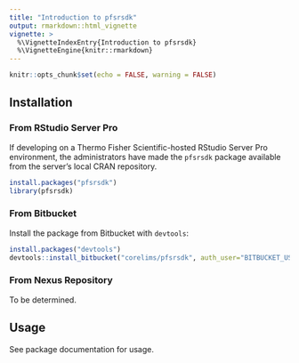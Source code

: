 ```yaml
---
title: "Introduction to pfsrsdk"
output: rmarkdown::html_vignette
vignette: >
  %\VignetteIndexEntry{Introduction to pfsrsdk}
  %\VignetteEngine{knitr::rmarkdown}
---
```


```r
knitr::opts_chunk$set(echo = FALSE, warning = FALSE)
```

## Installation

### From RStudio Server Pro

If developing on a Thermo Fisher Scientific-hosted RStudio Server Pro
environment, the administrators have made the `pfsrsdk` package available from
the server's local CRAN repository.
```r
install.packages("pfsrsdk")
library(pfsrsdk)
```

### From Bitbucket

Install the package from Bitbucket with `devtools`:
```r
install.packages("devtools")
devtools::install_bitbucket("corelims/pfsrsdk", auth_user="BITBUCKET_USER", password="BITBUCKET_PASSWORD")
```

### From Nexus Repository

To be determined.

## Usage

See package documentation for usage. 
